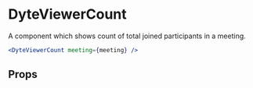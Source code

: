 # DyteViewerCount

A component which shows count of total joined participants in a meeting.

```jsx live
<DyteViewerCount meeting={meeting} />
```

## Props

<PropsTable of="dyte-viewer-count" />
